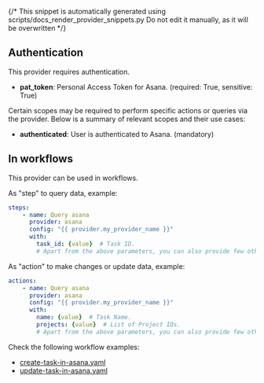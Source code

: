 {/* This snippet is automatically generated using scripts/docs_render_provider_snippets.py 
Do not edit it manually, as it will be overwritten */}

## Authentication
This provider requires authentication.
- **pat_token**: Personal Access Token for Asana. (required: True, sensitive: True)

Certain scopes may be required to perform specific actions or queries via the provider. Below is a summary of relevant scopes and their use cases:
- **authenticated**: User is authenticated to Asana. (mandatory) 



## In workflows

This provider can be used in workflows.


As "step" to query data, example:
```yaml
steps:
    - name: Query asana
      provider: asana
      config: "{{ provider.my_provider_name }}"
      with:
        task_id: {value}  # Task ID.
        # Apart from the above parameters, you can also provide few other parameters. Refer to the [Asana API documentation](https://developers.asana.com/docs/update-a-task) for more details.
```


As "action" to make changes or update data, example:
```yaml
actions:
    - name: Query asana
      provider: asana
      config: "{{ provider.my_provider_name }}"
      with:
        name: {value}  # Task Name.
        projects: {value}  # List of Project IDs.
        # Apart from the above parameters, you can also provide few other parameters. Refer to the [Asana API documentation](https://developers.asana.com/docs/update-a-task) for more details.
```




Check the following workflow examples:
- [create-task-in-asana.yaml](https://github.com/keephq/keep/blob/main/examples/workflows/create-task-in-asana.yaml)
- [update-task-in-asana.yaml](https://github.com/keephq/keep/blob/main/examples/workflows/update-task-in-asana.yaml)
